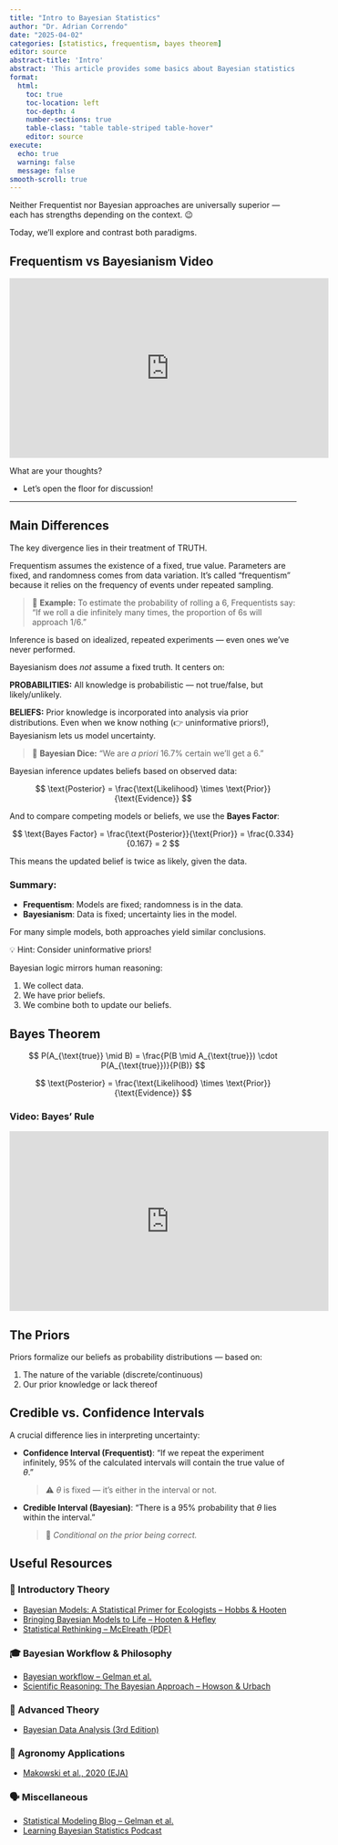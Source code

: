 ```yaml
---
title: "Intro to Bayesian Statistics"
author: "Dr. Adrian Correndo"
date: "2025-04-02" 
categories: [statistics, frequentism, bayes theorem] 
editor: source
abstract-title: 'Intro' 
abstract: 'This article provides some basics about Bayesian statistics and a comparison with the conventional frequentist perspective about probabilities and stats.'
format: 
  html:
    toc: true
    toc-location: left 
    toc-depth: 4 
    number-sections: true 
    table-class: "table table-striped table-hover" 
    editor: source 
execute: 
  echo: true 
  warning: false 
  message: false 
smooth-scroll: true 
---
```


::: callout-important
Neither Frequentist nor Bayesian approaches are universally superior — each has strengths depending on the context. 😉
:::

Today, we'll explore and contrast both paradigms.

## Frequentism vs Bayesianism Video

::: {align="center"}
<iframe width="560" height="315" src="https://www.youtube.com/embed/tsuJM_bHSgA" frameborder="0" allowfullscreen></iframe>
:::

What are your thoughts?

- Let's open the floor for discussion!

---

## Main Differences

The key divergence lies in their treatment of TRUTH.

Frequentism assumes the existence of a fixed, true value. Parameters are fixed, and randomness comes from data variation. It's called "frequentism" because it relies on the frequency of events under repeated sampling.

> 🎲 **Example:** To estimate the probability of rolling a 6, Frequentists say: “If we roll a die infinitely many times, the proportion of 6s will approach 1/6.”

Inference is based on idealized, repeated experiments — even ones we've never performed.

Bayesianism does *not* assume a fixed truth. It centers on:

**PROBABILITIES:** All knowledge is probabilistic — not true/false, but likely/unlikely.

**BELIEFS:** Prior knowledge is incorporated into analysis via prior distributions. Even when we know nothing (👉 uninformative priors!), Bayesianism lets us model uncertainty.

> 🎲 **Bayesian Dice:** “We are *a priori* 16.7% certain we’ll get a 6.”

Bayesian inference updates beliefs based on observed data:

$$
\text{Posterior} = \frac{\text{Likelihood} \times \text{Prior}}{\text{Evidence}}
$$

And to compare competing models or beliefs, we use the **Bayes Factor**:

$$
\text{Bayes Factor} = \frac{\text{Posterior}}{\text{Prior}} = \frac{0.334}{0.167} = 2
$$

This means the updated belief is twice as likely, given the data.

### Summary:
- **Frequentism**: Models are fixed; randomness is in the data.
- **Bayesianism**: Data is fixed; uncertainty lies in the model.

::: callout-tip
For many simple models, both approaches yield similar conclusions.

💡 Hint: Consider uninformative priors!
:::

::: callout-note
Bayesian logic mirrors human reasoning:

1. We collect data.
2. We have prior beliefs.
3. We combine both to update our beliefs.
:::

## Bayes Theorem

$$
P(A_{\text{true}} \mid B) = \frac{P(B \mid A_{\text{true}}) \cdot P(A_{\text{true}})}{P(B)}
$$

$$
\text{Posterior} = \frac{\text{Likelihood} \times \text{Prior}}{\text{Evidence}}
$$

### Video: Bayes' Rule

::: {align="center"}
<iframe width="560" height="315" src="https://www.youtube.com/embed/HZGCoVF3YvM" frameborder="0" allowfullscreen></iframe>
:::

## The Priors

Priors formalize our beliefs as probability distributions — based on:

1. The nature of the variable (discrete/continuous)
2. Our prior knowledge or lack thereof

## Credible vs. Confidence Intervals

A crucial difference lies in interpreting uncertainty:

- **Confidence Interval (Frequentist)**: “If we repeat the experiment infinitely, 95% of the calculated intervals will contain the true value of $\theta$.”

    > ⚠️ $\theta$ is fixed — it's either in the interval or not.

- **Credible Interval (Bayesian)**: “There is a 95% probability that $\theta$ lies within the interval.”

    > 🔑 *Conditional on the prior being correct.*

## Useful Resources

### 🧠 Introductory Theory
- [Bayesian Models: A Statistical Primer for Ecologists – Hobbs & Hooten](https://www.amazon.com/dp/0691159289)
- [Bringing Bayesian Models to Life – Hooten & Hefley](https://www.amazon.com/dp/0367198487)
- [Statistical Rethinking – McElreath (PDF)](https://civil.colorado.edu/~balajir/CVEN6833/bayes-resources/RM-StatRethink-Bayes.pdf)

### 🎓 Bayesian Workflow & Philosophy
- [Bayesian workflow – Gelman et al.](https://arxiv.org/abs/2011.01808)
- [Scientific Reasoning: The Bayesian Approach – Howson & Urbach](https://www.amazon.com/dp/081269578X)

### 📘 Advanced Theory
- [Bayesian Data Analysis (3rd Edition)](https://www.amazon.com/dp/1439840954)

### 🌱 Agronomy Applications
- [Makowski et al., 2020 (EJA)](https://doi.org/10.1016/j.eja.2020.126076)

### 🗣️ Miscellaneous
- [Statistical Modeling Blog – Gelman et al.](https://statmodeling.stat.columbia.edu/)
- [Learning Bayesian Statistics Podcast](https://open.spotify.com/show/7HYN0pLjob4d8RiwKTvLUa)
